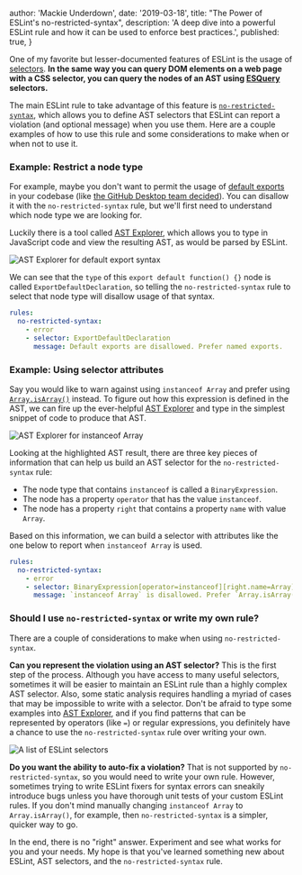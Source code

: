 
  author: 'Mackie Underdown',
  date: '2019-03-18',
  title: "The Power of ESLint's no-restricted-syntax",
  description:
    'A deep dive into a powerful ESLint rule and how it can be used to enforce best practices.',
  published: true,
}


One of my favorite but lesser-documented features of ESLint is the usage of [selectors](https://eslint.org/docs/developer-guide/selectors). **In the same way you can query DOM elements on a web page with a CSS selector, you can query the nodes of an AST using [ESQuery](https://github.com/estools/esquery) selectors.**

The main ESLint rule to take advantage of this feature is [`no-restricted-syntax`](https://eslint.org/docs/rules/no-restricted-syntax), which allows you to define AST selectors that ESLint can report a violation (and optional message) when you use them. Here are a couple examples of how to use this rule and some considerations to make when or when not to use it.

### Example: Restrict a node type

For example, maybe you don't want to permit the usage of [default exports](https://developer.mozilla.org/en-US/docs/web/javascript/reference/statements/export#Using_the_default_export) in your codebase (like [the GitHub Desktop team decided](https://github.com/desktop/desktop/blob/0a06a201f2b21e6908ac307c937527aa1fe98d11/.eslintrc.yml#L75-L79)). You can disallow it with the `no-restricted-syntax` rule, but we'll first need to understand which node type we are looking for.

Luckily there is a tool called [AST Explorer][], which allows you to type in JavaScript code and view the resulting AST, as would be parsed by ESLint.

<Image src={defaultExportSyntax} alt="AST Explorer for default export syntax" />

We can see that the `type` of this `export default function() {}` node is called `ExportDefaultDeclaration`, so telling the `no-restricted-syntax` rule to select that node type will disallow usage of that syntax.

```yaml
rules:
  no-restricted-syntax:
    - error
    - selector: ExportDefaultDeclaration
      message: Default exports are disallowed. Prefer named exports.
```

### Example: Using selector attributes

Say you would like to warn against using `instanceof Array` and prefer using [`Array.isArray()`](https://developer.mozilla.org/en-US/docs/Web/JavaScript/Reference/Global_Objects/Array/isArray) instead. To figure out how this expression is defined in the AST, we can fire up the ever-helpful [AST Explorer](https://astexplorer.net/#/gist/e497c4e15c96f2306f835ca4b74e8bd8/48902b4b5019f82320352e00c43bebd1fa10ba2f) and type in the simplest snippet of code to produce that AST.

<Image src={instanceOfArray} alt="AST Explorer for instanceof Array" />

Looking at the highlighted AST result, there are three key pieces of information that can help us build an AST selector for the `no-restricted-syntax` rule:

- The node type that contains `instanceof` is called a `BinaryExpression`.
- The node has a property `operator` that has the value `instanceof`.
- The node has a property `right` that contains a property `name` with value `Array`.

Based on this information, we can build a selector with attributes like the one below to report when `instanceof Array` is used.

```yaml
rules:
  no-restricted-syntax:
    - error
    - selector: BinaryExpression[operator=instanceof][right.name=Array]
      message: `instanceof Array` is disallowed. Prefer `Array.isArray()`.
```

### Should I use `no-restricted-syntax` or write my own rule?

There are a couple of considerations to make when using `no-restricted-syntax`.

**Can you represent the violation using an AST selector?** This is the first step of the process. Although you have access to many useful selectors, sometimes it will be easier to maintain an ESLint rule than a highly complex AST selector. Also, some static analysis requires handling a myriad of cases that may be impossible to write with a selector. Don't be afraid to type some examples into [AST Explorer][], and if you find patterns that can be represented by operators (like `=`) or regular expressions, you definitely have a chance to use the `no-restricted-syntax` rule over writing your own.

<Image src={eslintSelectors} alt="A list of ESLint selectors" />

**Do you want the ability to auto-fix a violation?** That is not supported by `no-restricted-syntax`, so you would need to write your own rule. However, sometimes trying to write ESLint fixers for syntax errors can sneakily introduce bugs unless you have thorough unit tests of your custom ESLint rules. If you don't mind manually changing `instanceof Array` to `Array.isArray()`, for example, then `no-restricted-syntax` is a simpler, quicker way to go.

In the end, there is no "right" answer. Experiment and see what works for you and your needs. My hope is that you've learned something new about ESLint, AST selectors, and the `no-restricted-syntax` rule.

[ast explorer]: https://astexplorer.net/
